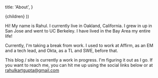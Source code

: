 
  title: 'About',
}

  <Page path={router.pathname} meta={meta}>
    {children}
  </Page>
))

Hi! My name is Rahul. I currently live in Oakland, California. I grew in up in San Jose and went to UC Berkeley. I have lived in the Bay Area my entire life!

Currently, I'm taking a break from work. I used to work at Affirm, as an EM and a tech lead, and Okta, as a TL and SWE, before that.

This blog / site is currently a work in progress. I'm figuring it out as I go. If you want to reach me, you can hit me up using the social links below or at rahulkartgupta@gmail.com